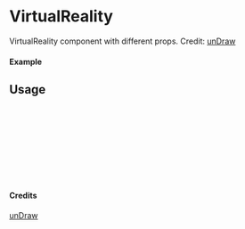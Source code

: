 
<Meta of={VirtualReality} title="unDraw/VirtualReality" />

# VirtualReality

VirtualReality component with different props.
Credit: [unDraw](https://undraw.co/illustrations)

#### Example

<Canvas of={VirtualReality.Primary} />

## Usage

```ts
import { VirtualReality } from "yadl-ui";

const Example = () => {
  return (
      <VirtualReality />
  );
};

export default Example;
```

#### Credits
[unDraw](https://undraw.co/illustrations)

